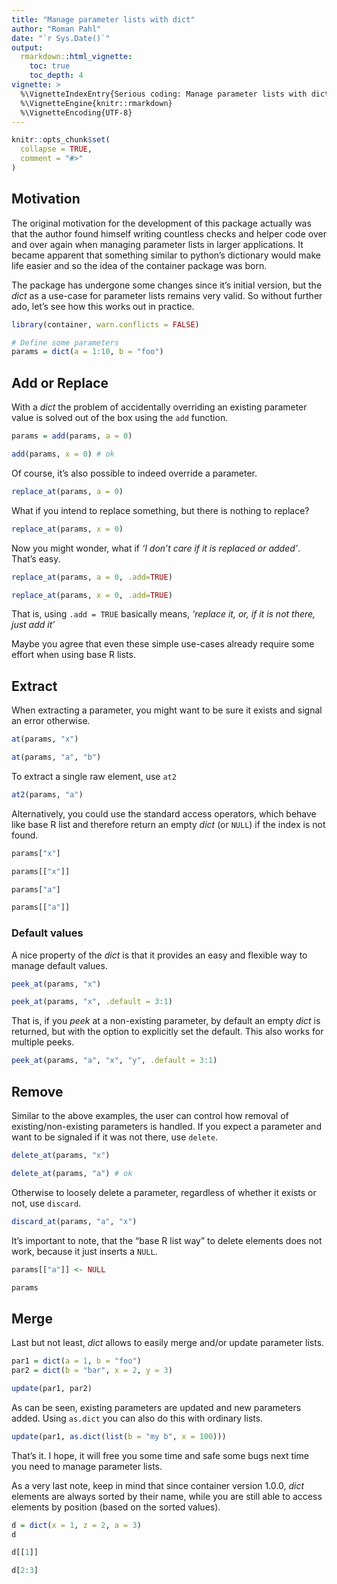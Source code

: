 ```yaml
---
title: "Manage parameter lists with dict"
author: "Roman Pahl"
date: "`r Sys.Date()`"
output:
  rmarkdown::html_vignette:
    toc: true
    toc_depth: 4
vignette: >
  %\VignetteIndexEntry{Serious coding: Manage parameter lists with dict}
  %\VignetteEngine{knitr::rmarkdown}
  %\VignetteEncoding{UTF-8}
---
```


```r
knitr::opts_chunk$set(
  collapse = TRUE,
  comment = "#>"
)
```

## Motivation

The original motivation for the development of this package actually was that
the author found himself writing countless checks and helper code over and over
again when managing parameter lists in larger applications.
It became apparent that something similar to python's
dictionary would make life easier and so the idea of the container
package was born.

The package has undergone some changes since it's initial version,
but the *dict* as a use-case for parameter lists remains very valid.
So without further ado, let's see how this works out in practice.

```r
library(container, warn.conflicts = FALSE)

# Define some parameters
params = dict(a = 1:10, b = "foo")
```


## Add or Replace
With a *dict* the problem of accidentally overriding an existing
parameter value is solved out of the box using the `add` function.

```r
params = add(params, a = 0)

add(params, x = 0) # ok
```

Of course, it's also possible to indeed override a parameter.
```r
replace_at(params, a = 0)
```

What if you intend to replace something, but there is nothing to replace?
```r
replace_at(params, x = 0)
```

Now you might wonder, what if *'I don't care if it is replaced or added'*.
That's easy.
```r
replace_at(params, a = 0, .add=TRUE)

replace_at(params, x = 0, .add=TRUE)
```

That is, using `.add = TRUE` basically means, *'replace it, or, if it is not
there, just add it'*

Maybe you agree that even these simple use-cases already require some effort
when using base R lists.

## Extract
When extracting a parameter, you might want to be sure it exists and signal an
error otherwise.
```r
at(params, "x")

at(params, "a", "b")
```

To extract a single raw element, use `at2`
```r
at2(params, "a")
```


Alternatively, you could use the standard access operators, which behave
like base R list and therefore return an empty *dict* (or `NULL`) if the
index is not found.
```r
params["x"]

params[["x"]]

params["a"]

params[["a"]]
```

### Default values
A nice property of the *dict* is that it provides an easy and flexible way to
manage default values.
```r
peek_at(params, "x")

peek_at(params, "x", .default = 3:1)
```

That is, if you *peek* at a non-existing parameter, by default an empty *dict*
is returned, but with the option to explicitly set the default. This also works
for multiple peeks.
```r
peek_at(params, "a", "x", "y", .default = 3:1)
```

## Remove
Similar to the above examples, the user can control how removal of
existing/non-existing parameters is handled. If you expect a parameter and
want to be signaled if it was not there, use `delete`.
```r
delete_at(params, "x")

delete_at(params, "a") # ok
```

Otherwise to loosely delete a parameter, regardless of whether it
exists or not, use `discard`.
```r
discard_at(params, "a", "x")
```

It's important to note, that the "base R list way" to delete elements does not
work, because it just inserts a `NULL`.
```r
params[["a"]] <- NULL

params
```


## Merge
Last but not least, *dict* allows to easily merge and/or update parameter lists.
```r
par1 = dict(a = 1, b = "foo")
par2 = dict(b = "bar", x = 2, y = 3)

update(par1, par2)
```

As can be seen, existing parameters are updated and new parameters added.
Using `as.dict` you can also do this with ordinary lists.
```r
update(par1, as.dict(list(b = "my b", x = 100)))
```

That's it. I hope, it will free you some time and safe some bugs next time you
need to manage parameter lists.

As a very last note, keep in mind that since container version 1.0.0, *dict*
elements are always sorted by their name, while you are still able to
access elements by position (based on the sorted values).
```r
d = dict(x = 1, z = 2, a = 3)
d

d[[1]]

d[2:3]
```





